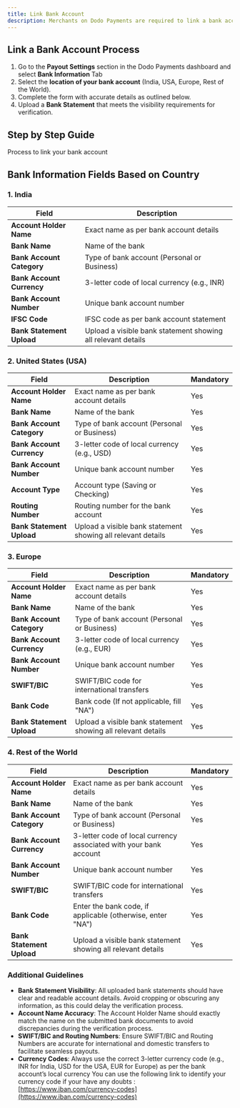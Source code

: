 ```yaml
---
title: Link Bank Account
description: Merchants on Dodo Payments are required to link a bank account to receive payouts. The information and fields required may vary based on the location of the bank account. This guide will outline the required fields and specifications for each region.
---
```


## Link a Bank Account Process

1. Go to the **Payout Settings** section in the Dodo Payments dashboard and select **Bank Information** Tab
2. Select the **location of your bank account** (India, USA, Europe, Rest of the World).
3. Complete the form with accurate details as outlined below.
4. Upload a **Bank Statement** that meets the visibility requirements for verification.


## Step by Step Guide

<Card title="Link your bank account" horizontal icon="building-columns" href="/guides/bank-account">Process to link your bank account</Card>


## Bank Information Fields Based on Country

### **1. India**

| Field | Description |
| --- | --- |
| **Account Holder Name** | Exact name as per bank account details |
| **Bank Name** | Name of the bank |
| **Bank Account Category** | Type of bank account (Personal or Business) |
| **Bank Account Currency** | 3-letter code of local currency (e.g., INR) |
| **Bank Account Number** | Unique bank account number |
| **IFSC Code** | IFSC code as per bank account statement |
| **Bank Statement Upload** | Upload a visible bank statement showing all relevant details |

### **2. United States (USA)**

| Field | Description | Mandatory |
| --- | --- | --- |
| **Account Holder Name** | Exact name as per bank account details | Yes |
| **Bank Name** | Name of the bank | Yes |
| **Bank Account Category** | Type of bank account (Personal or Business) | Yes |
| **Bank Account Currency** | 3-letter code of local currency (e.g., USD) | Yes |
| **Bank Account Number** | Unique bank account number | Yes |
| **Account Type** | Account type (Saving or Checking) | Yes |
| **Routing Number** | Routing number for the bank account | Yes |
| **Bank Statement Upload** | Upload a visible bank statement showing all relevant details | Yes |

### **3. Europe**

| Field | Description | Mandatory |
| --- | --- | --- |
| **Account Holder Name** | Exact name as per bank account details | Yes |
| **Bank Name** | Name of the bank | Yes |
| **Bank Account Category** | Type of bank account (Personal or Business) | Yes |
| **Bank Account Currency** | 3-letter code of local currency (e.g., EUR) | Yes |
| **Bank Account Number** | Unique bank account number | Yes |
| **SWIFT/BIC** | SWIFT/BIC code for international transfers | Yes |
| **Bank Code** | Bank code (If not applicable, fill "NA") | Yes |
| **Bank Statement Upload** | Upload a visible bank statement showing all relevant details | Yes |

### **4. Rest of the World**

| Field | Description | Mandatory |
| --- | --- | --- |
| **Account Holder Name** | Exact name as per bank account details | Yes |
| **Bank Name** | Name of the bank | Yes |
| **Bank Account Category** | Type of bank account (Personal or Business) | Yes |
| **Bank Account Currency** | 3-letter code of local currency associated with your bank account | Yes |
| **Bank Account Number** | Unique bank account number | Yes |
| **SWIFT/BIC** | SWIFT/BIC code for international transfers | Yes |
| **Bank Code** | Enter the bank code, if applicable (otherwise, enter "NA") | Yes |
| **Bank Statement Upload** | Upload a visible bank statement showing all relevant details | Yes |

### **Additional Guidelines**

- **Bank Statement Visibility**: All uploaded bank statements should have clear and readable account details. Avoid cropping or obscuring any information, as this could delay the verification process.
- **Account Name Accuracy**: The Account Holder Name should exactly match the name on the submitted bank documents to avoid discrepancies during the verification process.
- **SWIFT/BIC and Routing Numbers**: Ensure SWIFT/BIC and Routing Numbers are accurate for international and domestic transfers to facilitate seamless payouts.
- **Currency Codes**: Always use the correct 3-letter currency code (e.g., INR for India, USD for the USA, EUR for Europe) as per the bank account’s local currency
You can use the following link to identify your currency code if your have any doubts : [https://www.iban.com/currency-codes](https://www.iban.com/currency-codes)
